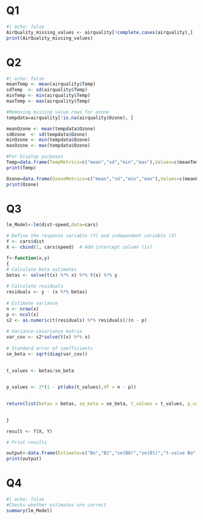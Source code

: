 

# Q1
```r
#| echo: false
AirQuality_missing_values <- airquality[!complete.cases(airquality),]
print(AirQuality_missing_values)
```

# Q2
```r
#| echo: false
meanTemp <- mean(airquality$Temp)
sdTemp  <- sd(airquality$Temp)
minTemp <- min(airquality$Temp)
maxTemp <- max(airquality$Temp)

#Removing missing value rows for ozone
tempdata=airquality[!is.na(airquality$Ozone), ]  

meanOzone <- mean(tempdata$Ozone)
sdOzone  <- sd(tempdata$Ozone)
minOzone <- min(tempdata$Ozone)
maxOzone <- max(tempdata$Ozone)

#For Display purposes
Temp=data.frame(TempMetrics=c("mean","sd","min","max"),Values=c(meanTemp,sdTemp,minTemp,maxTemp))
print(Temp)

Ozone=data.frame(OzoneMetrics=c("mean","sd","min","max"),Values=c(meanOzone,sdOzone,minOzone,maxOzone))
print(Ozone)
```

# Q3
```r

lm_Model<-lm(dist~speed,data=cars)

# Define the response variable (Y) and independent variable (X)
Y <- cars$dist  
X <- cbind(1, cars$speed)  # Add intercept column (1s)

f<-function(x,y)
{
# Calculate beta estimates 
betas <- solve(t(x) %*% x) %*% t(x) %*% y
  
# Calculate residuals
residuals <- y - (x %*% betas)
  
# Estimate variance
n <- nrow(x)
p <- ncol(x)
s2 <- as.numeric(t(residuals) %*% residuals)/(n - p)
  
# Variance-covariance matrix
var_cov <- s2*solve(t(x) %*% x)
  
# Standard error of coefficients
se_beta <- sqrt(diag(var_cov))
  

t_values <- betas/se_beta
  

p_values <- 2*(1 - pt(abs(t_values),df = n - p))
  

return(list(betas = betas, se_beta = se_beta, t_values = t_values, p_values = p_values))
  

}

result <- f(X, Y)

# Print results

output<-data.frame(Estimate=c("Bo","B1","se(B0)","se(B1)","t-value Bo","t-value B1","p-value B0","p-value B1"),Values=c(result$betas,result$se_beta,result$t_values,result$p_values))
print(output)


```

# Q4
```r
#| echo: false
#Checks whether estimates are correct
summary(lm_Model)
```
